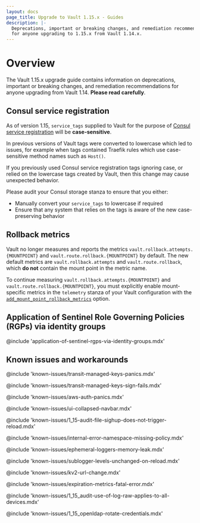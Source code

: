 ```yaml
---
layout: docs
page_title: Upgrade to Vault 1.15.x - Guides
description: |-
  Deprecations, important or breaking changes, and remediation recommendations
  for anyone upgrading to 1.15.x from Vault 1.14.x.
---
```


# Overview

The Vault 1.15.x upgrade guide contains information on deprecations, important
or breaking changes, and remediation recommendations for anyone upgrading from
Vault 1.14. **Please read carefully**.

## Consul service registration

As of version 1.15, `service_tags` supplied to Vault for the purpose of [Consul
service registration](/vault/docs/configuration/service-registration/consul#service_tags)
will be **case-sensitive**.

In previous versions of Vault tags were converted to lowercase which led to issues,
for example when tags contained Traefik rules which use case-sensitive method names
such as `Host()`.

If you previously used Consul service registration tags ignoring case, or relied
on the lowercase tags created by Vault, then this change may cause unexpected behavior.

Please audit your Consul storage stanza to ensure that you either:

* Manually convert your `service_tags` to lowercase if required
* Ensure that any system that relies on the tags is aware of the new case-preserving behavior

## Rollback metrics

Vault no longer measures and reports the metrics `vault.rollback.attempts.{MOUNTPOINT}` and `vault.route.rollback.{MOUNTPOINT}` by default. The new default metrics are `vault.rollback.attempts`
and `vault.route.rollback`, which **do not** contain the mount point in the metric name.

To continue measuring `vault.rollback.attempts.{MOUNTPOINT}` and
`vault.route.rollback.{MOUNTPOINT}`, you must explicitly enable mount-specific
metrics in the `telemetry` stanza of your Vault configuration with the
[`add_mount_point_rollback_metrics`](/vault/docs/configuration/telemetry#add_mount_point_rollback_metrics)
option.

## Application of Sentinel Role Governing Policies (RGPs) via identity groups

@include 'application-of-sentinel-rgps-via-identity-groups.mdx'

## Known issues and workarounds

@include 'known-issues/transit-managed-keys-panics.mdx'

@include 'known-issues/transit-managed-keys-sign-fails.mdx'

@include 'known-issues/aws-auth-panics.mdx'

@include 'known-issues/ui-collapsed-navbar.mdx'

@include 'known-issues/1_15-audit-file-sighup-does-not-trigger-reload.mdx'

@include 'known-issues/internal-error-namespace-missing-policy.mdx'

@include 'known-issues/ephemeral-loggers-memory-leak.mdx'

@include 'known-issues/sublogger-levels-unchanged-on-reload.mdx'

@include 'known-issues/kv2-url-change.mdx'

@include 'known-issues/expiration-metrics-fatal-error.mdx'

@include 'known-issues/1_15_audit-use-of-log-raw-applies-to-all-devices.mdx'

@include 'known-issues/1_15_openldap-rotate-credentials.mdx'
